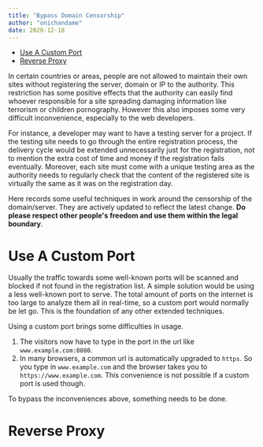 ```yaml
---
title: "Bypass Domain Censorship"
author: "onichandame"
date: 2020-12-18
---
```



<!-- vim-markdown-toc GFM -->

- [Use A Custom Port](#use-a-custom-port)
- [Reverse Proxy](#reverse-proxy)

<!-- vim-markdown-toc -->

In certain countries or areas, people are not allowed to maintain their own sites without registering the server, domain or IP to the authority. This restriction has some positive effects that the authority can easily find whoever responsible for a site spreading damaging information like terrorism or children pornography. However this also imposes some very difficult inconvenience, especially to the web developers.

For instance, a developer may want to have a testing server for a project. If the testing site needs to go through the entire registration process, the delivery cycle would be extended unnecessarily just for the registration, not to mention the extra cost of time and money if the registration fails eventually. Moreover, each site must come with a unique testing area as the authority needs to regularly check that the content of the registered site is virtually the same as it was on the registration day.

Here records some useful techniques in work around the censorship of the domain/server. They are actively updated to reflect the latest change. **Do please respect other people's freedom and use them within the legal boundary**.

# Use A Custom Port

Usually the traffic towards some well-known ports will be scanned and blocked if not found in the registration list. A simple solution would be using a less well-known port to serve. The total amount of ports on the internet is too large to analyze them all in real-time, so a custom port would normally be let go. This is the foundation of any other extended techniques.

Using a custom port brings some difficulties in usage.

1. The visitors now have to type in the port in the url like `www.example.com:8080`.
2. In many browsers, a common url is automatically upgraded to `https`. So you type in `www.example.com` and the browser takes you to `https://www.example.com`. This convenience is not possible if a custom port is used though.

To bypass the inconveniences above, something needs to be done.

# Reverse Proxy
